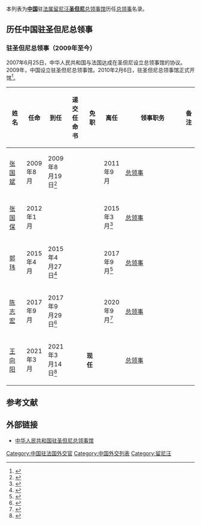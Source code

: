 本列表为'''[[中国|中国]]'''驻[[法属留尼汪|法属留尼汪]]'''[[圣但尼|圣但尼]]'''[[中国驻圣但尼总领事馆|总领事馆]]历任[[总领事|总领事]]名录。

==历任中国驻圣但尼总领事==
=== {{PRC}}驻圣但尼总领事（2009年至今） ===
2007年6月25日，中华人民共和国与法国达成在圣但尼设立总领事馆的协议。2009年，中国设立驻圣但尼总领事馆。2010年2月6日，驻圣但尼总领事馆正式开馆<ref>{{Cite web |url=http://reunion-sdn.china-consulate.org/chn/zlgxw/t704263.htm |title=中国在法国海外首个总领事馆隆重开馆 |accessdate=2020-07-11 |archive-date=2020-07-11 |archive-url=https://web.archive.org/web/20200711213008/http://reunion-sdn.china-consulate.org/chn/zlgxw/t704263.htm |dead-url=no }}</ref>。
{| class="wikitable"
! width=10% |姓名
! width=10% |任命
! width=10% |到任
! width=10% |递交任命书
! width=10% |免职
! width=10% |离任
! width=8% |领事职务
! width=13% colspan="2" |备注
|-
| [[张国斌|张国斌]]
| 2009年8月
| 2009年8月19日<ref>{{Cite web |url=http://reunion-sdn.china-consulate.org/chn/zlgxw/t704695.htm |title=张国斌总领事抵达圣但尼参加活动 |accessdate=2020-07-11 |archive-date=2020-07-11 |archive-url=https://web.archive.org/web/20200711183425/http://reunion-sdn.china-consulate.org/chn/zlgxw/t704695.htm |dead-url=no }}</ref>
|
|
| 2011年9月
| [[总领事|总领事]]
|
|-
| [[张国保|张国保]]
| 2012年1月
|
|
|
| 2015年3月<ref>{{Cite web |url=http://reunion-sdn.china-consulate.org/chn/zlgxw/t1251472.htm |title=张国保总领事举行离任招待会 |accessdate=2020-07-11 |archive-date=2020-07-12 |archive-url=https://web.archive.org/web/20200712033922/http://reunion-sdn.china-consulate.org/chn/zlgxw/t1251472.htm |dead-url=no }}</ref>
| [[总领事|总领事]]
|
|-
| [[郭玮_(1962年)|郭玮]]
| 2015年4月
| 2015年4月27日<ref>{{Cite web |url=http://reunion-sdn.china-consulate.org/chn/zlgxw/t1259166.htm |title=新任驻圣但尼总领事郭玮履新 |accessdate=2020-07-11 |archive-date=2020-07-11 |archive-url=https://web.archive.org/web/20200711183424/http://reunion-sdn.china-consulate.org/chn/zlgxw/t1259166.htm |dead-url=no }}</ref>
|
|
| 2017年9月<ref>{{Cite web |url=http://reunion-sdn.china-consulate.org/chn/zlgxw/t1492583.htm |title=驻圣但尼总领事郭玮举行离任招待会 |accessdate=2020-07-11 |archive-date=2020-07-11 |archive-url=https://web.archive.org/web/20200711183426/http://reunion-sdn.china-consulate.org/chn/zlgxw/t1492583.htm |dead-url=no }}</ref>
| [[总领事|总领事]]
|
|-
| [[陈志宏_(外交官)|陈志宏]]
| 2017年9月
| 2017年9月29日<ref>{{Cite web |url=http://reunion-sdn.china-consulate.org/chn/zlgxw/t1498437.htm |title=新任中国驻圣但尼总领事陈志宏履新 |accessdate=2020-07-11 |archive-date=2020-07-12 |archive-url=https://web.archive.org/web/20200712033100/http://reunion-sdn.china-consulate.org/chn/zlgxw/t1498437.htm |dead-url=no }}</ref>
|
|
| 2020年9月<ref>{{Cite web |url=http://reunion-sdn.china-consulate.org/chn/zlgxw/t1815841.htm |title=陈志宏总领事辞行拜会留尼汪政要和侨界代表 |accessdate=2020-10-08 |archive-date=2020-10-26 |archive-url=https://web.archive.org/web/20201026010114/http://reunion-sdn.china-consulate.org/chn/zlgxw/t1815841.htm |dead-url=no }}</ref>
| [[总领事|总领事]]
|
|-
| [[王向阳|王向阳]]
| 2021年3月
| 2021年3月14日<ref>{{Cite web |url=http://reunion-sdn.china-consulate.org/chn/zlgxw/t1862816.htm |title=驻圣但尼总领事王向阳与留尼汪华人联谊联合会进行视频交流 |access-date=2021-03-21 |archive-date=2021-06-15 |archive-url=https://web.archive.org/web/20210615061134/http://reunion-sdn.china-consulate.org/chn/zlgxw/t1862816.htm }}</ref>
|
| '''现任'''
|
| [[总领事|总领事]]
|
|}

== 参考文献 ==
{{reflist}}

==外部链接==
*[http://saintdenis.china-consulate.gov.cn/chn/ 中华人民共和国驻圣但尼总领事馆]{{zh-hans icon}}{{fr icon}}

[[Category:中国驻法国外交官|Category:中国驻法国外交官]]
[[Category:中国外交列表|Category:中国外交列表]]
[[Category:留尼汪|Category:留尼汪]]